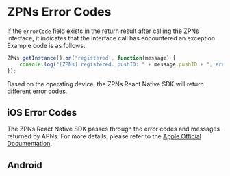 


# ZPNs Error Codes

If the `errorCode` field exists in the return result after calling the ZPNs interface, it indicates that the interface call has encountered an exception. Example code is as follows:

```typescript
ZPNs.getInstance().on('registered', function(message) {
    console.log("[ZPNs] registered. pushID: " + message.pushID + ", error: " + message.errorCode)
});
```

Based on the operating device, the ZPNs React Native SDK will return different error codes.

## iOS Error Codes

The ZPNs React Native SDK passes through the error codes and messages returned by APNs. For more details, please refer to the [Apple Official Documentation](https://developer.apple.com/documentation/watchkit/wkapplicationdelegate/3946536-didfailtoregisterforremotenotifi?language=objc).

## Android


<Content />

